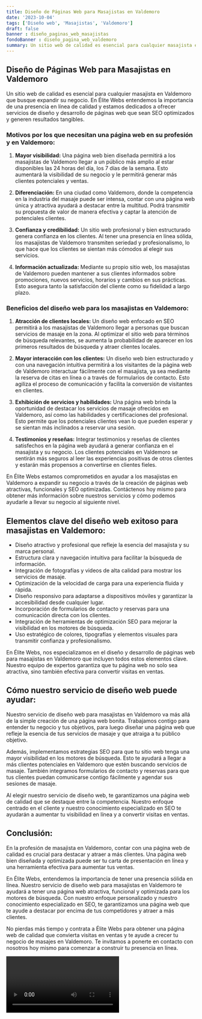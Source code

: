 ```yaml
---
title: Diseño de Páginas Web para Masajistas en Valdemoro
date: '2023-10-04'
tags: ['Diseño web', 'Masajistas', 'Valdemoro']
draft: false
banner : diseño_paginas_web_masajistas
fondoBanner : diseño_pagina_web_valdemoro
summary: Un sitio web de calidad es esencial para cualquier masajista en Valdemoro que busque expandir su negocio. En Élite Webs entendemos la importancia de una presencia en línea de calidad y estamos dedicados a ofrecer servicios de diseño y desarrollo de páginas web que sean SEO optimizados y generen resultados tangibles.
---
```


## Diseño de Páginas Web para Masajistas en Valdemoro

Un sitio web de calidad es esencial para cualquier masajista en Valdemoro que busque expandir su negocio. En Élite Webs entendemos la importancia de una presencia en línea de calidad y estamos dedicados a ofrecer servicios de diseño y desarrollo de páginas web que sean SEO optimizados y generen resultados tangibles.

### Motivos por los que necesitan una página web en su profesión y en Valdemoro:

1. **Mayor visibilidad:** Una página web bien diseñada permitirá a los masajistas de Valdemoro llegar a un público más amplio al estar disponibles las 24 horas del día, los 7 días de la semana. Esto aumentará la visibilidad de su negocio y le permitirá generar más clientes potenciales y ventas.

2. **Diferenciación:** En una ciudad como Valdemoro, donde la competencia en la industria del masaje puede ser intensa, contar con una página web única y atractiva ayudará a destacar entre la multitud. Podrá transmitir su propuesta de valor de manera efectiva y captar la atención de potenciales clientes.

3. **Confianza y credibilidad:** Un sitio web profesional y bien estructurado genera confianza en los clientes. Al tener una presencia en línea sólida, los masajistas de Valdemoro transmiten seriedad y profesionalismo, lo que hace que los clientes se sientan más cómodos al elegir sus servicios.

4. **Información actualizada:** Mediante su propio sitio web, los masajistas de Valdemoro pueden mantener a sus clientes informados sobre promociones, nuevos servicios, horarios y cambios en sus prácticas. Esto asegura tanto la satisfacción del cliente como su fidelidad a largo plazo.

### Beneficios del diseño web para los masajistas en Valdemoro:

1. **Atracción de clientes locales:** Un diseño web enfocado en SEO permitirá a los masajistas de Valdemoro llegar a personas que buscan servicios de masaje en la zona. Al optimizar el sitio web para términos de búsqueda relevantes, se aumenta la probabilidad de aparecer en los primeros resultados de búsqueda y atraer clientes locales.

2. **Mayor interacción con los clientes:** Un diseño web bien estructurado y con una navegación intuitiva permitirá a los visitantes de la página web de Valdemoro interactuar fácilmente con el masajista, ya sea mediante la reserva de citas en línea o a través de formularios de contacto. Esto agiliza el proceso de comunicación y facilita la conversión de visitantes en clientes.

3. **Exhibición de servicios y habilidades:** Una página web brinda la oportunidad de destacar los servicios de masaje ofrecidos en Valdemoro, así como las habilidades y certificaciones del profesional. Esto permite que los potenciales clientes vean lo que pueden esperar y se sientan más inclinados a reservar una sesión.

4. **Testimonios y reseñas:** Integrar testimonios y reseñas de clientes satisfechos en la página web ayudará a generar confianza en el masajista y su negocio. Los clientes potenciales en Valdemoro se sentirán más seguros al leer las experiencias positivas de otros clientes y estarán más propensos a convertirse en clientes fieles.

En Élite Webs estamos comprometidos en ayudar a los masajistas en Valdemoro a expandir su negocio a través de la creación de páginas web atractivas, funcionales y SEO optimizadas. Contáctenos hoy mismo para obtener más información sobre nuestros servicios y cómo podemos ayudarle a llevar su negocio al siguiente nivel.

<GifSeo />

<Cta />

## Elementos clave del diseño web exitoso para masajistas en Valdemoro:

- Diseño atractivo y profesional que refleje la esencia del masajista y su marca personal.
- Estructura clara y navegación intuitiva para facilitar la búsqueda de información.
- Integración de fotografías y videos de alta calidad para mostrar los servicios de masaje.
- Optimización de la velocidad de carga para una experiencia fluida y rápida.
- Diseño responsivo para adaptarse a dispositivos móviles y garantizar la accesibilidad desde cualquier lugar.
- Incorporación de formularios de contacto y reservas para una comunicación directa con los clientes.
- Integración de herramientas de optimización SEO para mejorar la visibilidad en los motores de búsqueda.
- Uso estratégico de colores, tipografías y elementos visuales para transmitir confianza y profesionalismo.

En Élite Webs, nos especializamos en el diseño y desarrollo de páginas web para masajistas en Valdemoro que incluyen todos estos elementos clave. Nuestro equipo de expertos garantiza que tu página web no solo sea atractiva, sino también efectiva para convertir visitas en ventas.

## Cómo nuestro servicio de diseño web puede ayudar:

Nuestro servicio de diseño web para masajistas en Valdemoro va más allá de la simple creación de una página web bonita. Trabajamos contigo para entender tu negocio y tus objetivos, para luego diseñar una página web que refleje la esencia de tus servicios de masaje y que atraiga a tu público objetivo.

Además, implementamos estrategias SEO para que tu sitio web tenga una mayor visibilidad en los motores de búsqueda. Esto te ayudará a llegar a más clientes potenciales en Valdemoro que estén buscando servicios de masaje. También integramos formularios de contacto y reservas para que tus clientes puedan comunicarse contigo fácilmente y agendar sus sesiones de masaje.

Al elegir nuestro servicio de diseño web, te garantizamos una página web de calidad que se destaque entre la competencia. Nuestro enfoque centrado en el cliente y nuestro conocimiento especializado en SEO te ayudarán a aumentar tu visibilidad en línea y a convertir visitas en ventas.

## Conclusión:

En la profesión de masajista en Valdemoro, contar con una página web de calidad es crucial para destacar y atraer a más clientes. Una página web bien diseñada y optimizada puede ser tu carta de presentación en línea y una herramienta efectiva para aumentar tus ventas.

En Élite Webs, entendemos la importancia de tener una presencia sólida en línea. Nuestro servicio de diseño web para masajistas en Valdemoro te ayudará a tener una página web atractiva, funcional y optimizada para los motores de búsqueda. Con nuestro enfoque personalizado y nuestro conocimiento especializado en SEO, te garantizamos una página web que te ayude a destacar por encima de tus competidores y atraer a más clientes.

No pierdas más tiempo y contrata a Élite Webs para obtener una página web de calidad que convierta visitas en ventas y te ayude a crecer tu negocio de masajes en Valdemoro. Te invitamos a ponerte en contacto con nosotros hoy mismo para comenzar a construir tu presencia en línea.

<Video />

<CtaBot job='Masajistas' city='Valdemoro'/>

<Gmaps query='Valdemoro+españa+maps' />
